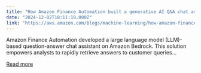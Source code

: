 ```yaml
---
title: "How Amazon Finance Automation built a generative AI Q&A chat assistant using Amazon Bedrock"
date: "2024-12-02T18:11:18.000Z"
link: "https://aws.amazon.com/blogs/machine-learning/how-amazon-finance-automation-built-a-generative-ai-qa-chat-assistant-using-amazon-bedrock/"
---
```


Amazon Finance Automation developed a large language model (LLM)-based question-answer chat assistant on Amazon Bedrock. This solution empowers analysts to rapidly retrieve answers to customer queries...

[Read more](https://aws.amazon.com/blogs/machine-learning/how-amazon-finance-automation-built-a-generative-ai-qa-chat-assistant-using-amazon-bedrock/)
